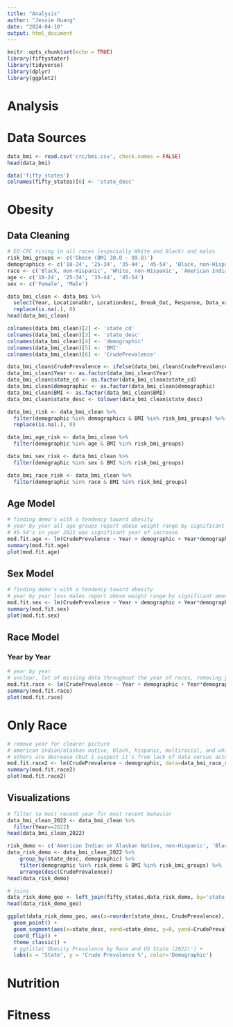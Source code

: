 ```yaml
---
title: "Analysis"
author: "Jessie Huang"
date: "2024-04-10"
output: html_document
---
```


```r
knitr::opts_chunk$set(echo = TRUE)
library(fiftystater)
library(tidyverse)
library(dplyr)
library(ggplot2)
```

# Analysis

# Data Sources

```r
data_bmi <- read.csv('crc/bmi.csv', check.names = FALSE)
head(data_bmi)
```

```r
data('fifty_states')
colnames(fifty_states)[6] <- 'state_desc'
```

# Obesity

## Data Cleaning

```r
# EO-CRC rising in all races (especially White and Black) and males
risk_bmi_groups <- c('Obese (BMI 30.0 - 99.8)')
demographics <- c('18-24', '25-34', '35-44', '45-54', 'Black, non-Hispanic', 'White, non-Hispanic', 'American Indian or Alaskan Native, non-Hispanic', 'Asian, non-Hispanic', 'Native Hawaiian or other Pacific Islander, non-Hispanic', 'Multiracial, non-Hispanic', 'Other, non-Hispanic', 'Hispanic', 'Male')
race <- c('Black, non-Hispanic', 'White, non-Hispanic', 'American Indian or Alaskan Native, non-Hispanic', 'Asian, non-Hispanic', 'Native Hawaiian or other Pacific Islander, non-Hispanic', 'Multiracial, non-Hispanic', 'Other, non-Hispanic', 'Hispanic')
age <- c('18-24', '25-34', '35-44', '45-54')
sex <- c('Female', 'Male')
```

```r
data_bmi_clean <- data_bmi %>% 
  select(Year, Locationabbr, Locationdesc, Break_Out, Response, Data_value) %>%
  replace(is.na(.), 0)
head(data_bmi_clean)
```

```r
colnames(data_bmi_clean)[2] <- 'state_cd'
colnames(data_bmi_clean)[3] <- 'state_desc'
colnames(data_bmi_clean)[4] <- 'demographic'
colnames(data_bmi_clean)[5] <- 'BMI'
colnames(data_bmi_clean)[6] <- 'CrudePrevalence'

data_bmi_clean$CrudePrevalence <- ifelse(data_bmi_clean$CrudePrevalence!=0.0, data_bmi_clean$CrudePrevalence/100, 0)
data_bmi_clean$Year <- as.factor(data_bmi_clean$Year)
data_bmi_clean$state_cd <- as.factor(data_bmi_clean$state_cd)
data_bmi_clean$demographic <- as.factor(data_bmi_clean$demographic)
data_bmi_clean$BMI <- as.factor(data_bmi_clean$BMI)
data_bmi_clean$state_desc <- tolower(data_bmi_clean$state_desc)
```

```r
data_bmi_risk <- data_bmi_clean %>% 
  filter(demographic %in% demographics & BMI %in% risk_bmi_groups) %>%
  replace(is.na(.), 0)

data_bmi_age_risk <- data_bmi_clean %>% 
  filter(demographic %in% age & BMI %in% risk_bmi_groups)

data_bmi_sex_risk <- data_bmi_clean %>% 
  filter(demographic %in% sex & BMI %in% risk_bmi_groups)

data_bmi_race_risk <- data_bmi_clean %>% 
  filter(demographic %in% race & BMI %in% risk_bmi_groups)
```

## Age Model

```r
# finding demo's with a tendency toward obesity
# year by year all age groups report obese weight range by significant amount
# 45-54's in year 2021 was significant year of increase
mod.fit.age <- lm(CrudePrevalence ~ Year + demographic + Year*demographic, data=data_bmi_age_risk)
summary(mod.fit.age)
plot(mod.fit.age)
```

## Sex Model

```r
# finding demo's with a tendency toward obesity
# year by year less males report obese weight range by significant amount than females, especially 2021 and 2022
mod.fit.sex <- lm(CrudePrevalence ~ Year + demographic + Year*demographic, data=data_bmi_sex_risk)
summary(mod.fit.sex)
plot(mod.fit.sex)
```

## Race Model

### Year by Year
```r
# year by year 
# unclear, lot of missing data throughout the year of races, removing year for overall picture then. 
mod.fit.race <- lm(CrudePrevalence ~ Year + demographic + Year*demographic, data=data_bmi_race_risk)
summary(mod.fit.race)
plot(mod.fit.race)
```

# Only Race
```r
# remove year for clearer picture
# american indian/alaskan native, black, hispanic, multiracial, and white increase in obesity weight range report by significant amount
# others are decrease (but i suspect it's from lack of data versus actual reporting)
mod.fit.race2 <- lm(CrudePrevalence ~ demographic, data=data_bmi_race_risk)
summary(mod.fit.race2)
plot(mod.fit.race2)
```

## Visualizations

```r
# filter to most recent year for most recent behavior
data_bmi_clean_2022 <- data_bmi_clean %>% 
  filter(Year==2022)
head(data_bmi_clean_2022)
```

```r
risk_demo <- c('American Indian or Alaskan Native, non-Hispanic', 'Black, non-Hispanic', 'Hispanic', 'Multiracial, non-Hispanic', 'White, non-Hispanic')
data_risk_demo <- data_bmi_clean_2022 %>%
    group_by(state_desc, demographic) %>%
    filter(demographic %in% risk_demo & BMI %in% risk_bmi_groups) %>%
    arrange(desc(CrudePrevalence))
head(data_risk_demo)

# joins
data_risk_demo_geo <- left_join(fifty_states,data_risk_demo, by='state_desc')
head(data_risk_demo_geo)
```

```r
ggplot(data_risk_demo_geo, aes(x=reorder(state_desc, CrudePrevalence), y=CrudePrevalence, color=demographic)) +
  geom_point() +
  geom_segment(aes(x=state_desc, xend=state_desc, y=0, yend=CrudePrevalence)) +
  coord_flip() +
  theme_classic() +
  # ggtitle('Obesity Prevalence by Race and US State (2022)') + 
  labs(x = 'State', y = 'Crude Prevalence %', color='Demographic') 
```

# Nutrition

# Fitness
